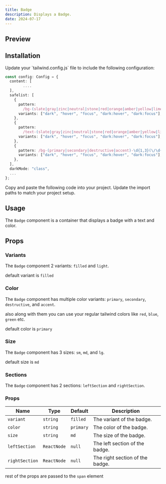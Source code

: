 ```yaml
---
title: Badge
description: Displays a Badge.
date: 2024-07-17
---
```


## Preview

<ComponentPreview name="/ui/badge-demos/badge" />

## Installation

<Steps>
  <Step> Update your `tailwind.config.js` file to include the following configuration:</Step>

```ts {5-20}
const config: Config = {
  content: [
        ....
  ],
  safelist: [
    {
      pattern:
        /bg-(slate|gray|zinc|neutral|stone|red|orange|amber|yellow|lime|green|emerald|teal|cyan|sky|blue|indigo|violet|purple|fuchsia|pink|rose)-(400|700\/10|300|500\/15|800|200|500|700)/,
      variants: ["dark", "hover", "focus", "dark:hover", "dark:focus"],
    },
    {
      pattern:
        /text-(slate|gray|zinc|neutral|stone|red|orange|amber|yellow|lime|green|emerald|teal|cyan|sky|blue|indigo|violet|purple|fuchsia|pink|rose)-(400|700|300|800)/,
      variants: ["dark", "hover", "focus", "dark:hover", "dark:focus"],
    },
    {
      pattern: /bg-(primary|secondary|destructive|accent)-\d{1,3}(\/\d{1,2})?/,
      variants: ["dark", "hover", "focus", "dark:hover", "dark:focus"],
    },
  ],
  darkMode: "class",
  ...
};
```

  <Step>Copy and paste the following code into your project.</Step>
  <ComponentSource name="ui/badge" />
  <Step>Update the import paths to match your project setup.</Step>
</Steps>

## Usage

The `Badge` component is a container that displays a badge with a text and color.

## Props

### Variants

The `Badge` component 2 variants: `filled` and `light`.

default variant is `filled`

<ComponentPreview name="/ui/badge-demos/badge-variants" />

### Color

The `Badge` component has multiple color variants: `primary`, `secondary`, `destructive`, and `accent`.

also along with them you can use your regular tailwind colors like `red`, `blue`, `green` etc.

default color is `primary`

<ComponentPreview name="/ui/badge-demos/badge-colors" />

### Size

The `Badge` component has 3 sizes: `sm`, `md`, and `lg`.

default size is `md`

<ComponentPreview name="/ui/badge-demos/badge-sizes" />

### Sections

The `Badge` component has 2 sections: `leftSection` and `rightSection`.

<ComponentPreview name="/ui/badge-demos/badge-sections" />

### Props

| Name           | Type        | Default   | Description                     |
| -------------- | ----------- | --------- | ------------------------------- |
| `variant`      | `string`    | `filled`  | The variant of the badge.       |
| `color`        | `string`    | `primary` | The color of the badge.         |
| `size`         | `string`    | `md`      | The size of the badge.          |
| `leftSection`  | `ReactNode` | `null`    | The left section of the badge.  |
| `rightSection` | `ReactNode` | `null`    | The right section of the badge. |

rest of the props are passed to the `span` element
